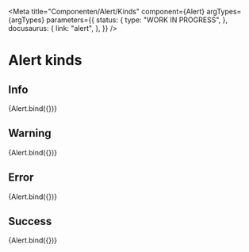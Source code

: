 
<Meta
  title="Componenten/Alert/Kinds"
  component={Alert}
  argTypes={argTypes}
  parameters={{
    status: {
      type: "WORK IN PROGRESS",
    },
    docusaurus: {
      link: "alert",
    },
  }}
/>

# Alert kinds

## Info

<Canvas>
  <Story name="Info" args={{ ...defaultArgs, content: "This is an example of an info alert", kind: "info" }}>
    {Alert.bind({})}
  </Story>
</Canvas>

## Warning

<Canvas>
  <Story name="Warning" args={{ ...defaultArgs, content: "This is an example of a warning alert", kind: "warning" }}>
    {Alert.bind({})}
  </Story>
</Canvas>

## Error

<Canvas>
  <Story name="Error" args={{ ...defaultArgs, content: "This is an example of an error alert", kind: "error" }}>
    {Alert.bind({})}
  </Story>
</Canvas>

## Success

<Canvas>
  <Story name="Success" args={{ ...defaultArgs, content: "This is an example of a success alert", kind: "success" }}>
    {Alert.bind({})}
  </Story>
</Canvas>

